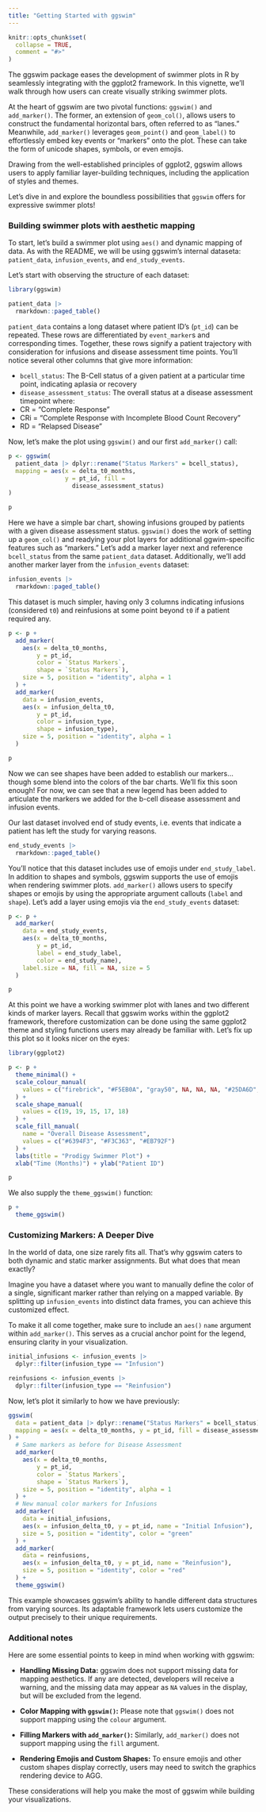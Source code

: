 ```yaml
---
title: "Getting Started with ggswim"
---
```


```r
knitr::opts_chunk$set(
  collapse = TRUE,
  comment = "#>"
)
```

The ggswim package eases the development of swimmer plots in R by seamlessly integrating with the ggplot2 framework. In this vignette, we'll walk through how users can create visually striking swimmer plots.

At the heart of ggswim are two pivotal functions: `ggswim()` and `add_marker()`. The former, an extension of `geom_col()`, allows users to construct the fundamental horizontal bars, often referred to as "lanes." Meanwhile, `add_marker()` leverages `geom_point()` and `geom_label()` to effortlessly embed key events or "markers" onto the plot. These can take the form of unicode shapes, symbols, or even emojis.

Drawing from the well-established principles of ggplot2, ggswim allows users to apply familiar layer-building techniques, including the application of styles and themes.

Let's dive in and explore the boundless possibilities that `ggswim` offers for expressive swimmer plots!

### Building swimmer plots with aesthetic mapping

To start, let's build a swimmer plot using `aes()` and dynamic mapping of data. As with the README, we will be using ggswim's internal dataseta: `patient_data`, `infusion_events`, and `end_study_events`. 

Let's start with observing the structure of each dataset:

```r
library(ggswim)

patient_data |> 
  rmarkdown::paged_table()
```

`patient_data` contains a long dataset where patient ID's (`pt_id`) can be repeated. These rows are differentiated by `event_marker`s and corresponding times. Together, these rows signify a patient trajectory with consideration for infusions and disease assessment time points. You'll notice several other columns that give more information:

- `bcell_status`: The B-Cell status of a given patient at a particular time point, indicating aplasia or recovery
- `disease_assessment_status`: The overall status at a disease assessment timepoint where:
- CR = "Complete Response"
- CRi = "Complete Response with Incomplete Blood Count Recovery"
- RD = "Relapsed Disease"

Now, let's make the plot using `ggswim()` and our first `add_marker()` call:

```r
p <- ggswim(
  patient_data |> dplyr::rename("Status Markers" = bcell_status),
  mapping = aes(x = delta_t0_months,
                y = pt_id, fill = 
                  disease_assessment_status)
)

p
```

Here we have a simple bar chart, showing infusions grouped by patients with a given disease assessment status. `ggswim()` does the work of setting up a `geom_col()` and readying your plot layers for additional ggwim-specific features such as "markers." Let's add a marker layer next and reference `bcell_status` from the same `patient_data` dataset. Additionally, we'll add another marker layer from the `infusion_events` dataset:

```r
infusion_events |> 
  rmarkdown::paged_table()
```

This dataset is much simpler, having only 3 columns indicating infusions (considered `t0`) and reinfusions at some point beyond `t0` if a patient required any.

```r

p <- p +
  add_marker(
    aes(x = delta_t0_months, 
        y = pt_id, 
        color = `Status Markers`, 
        shape = `Status Markers`),
    size = 5, position = "identity", alpha = 1
  ) +
  add_marker(
    data = infusion_events,
    aes(x = infusion_delta_t0, 
        y = pt_id, 
        color = infusion_type, 
        shape = infusion_type),
    size = 5, position = "identity", alpha = 1
  )

p
```

Now we can see shapes have been added to establish our markers... though some blend into the colors of the bar charts. We'll fix this soon enough! For now, we can see that a new legend has been added to articulate the markers we added for the b-cell disease assessment and infusion events.

Our last dataset involved end of study events, i.e. events that indicate a patient has left the study for varying reasons.

```r
end_study_events |> 
  rmarkdown::paged_table()
```

You'll notice that this dataset includes use of emojis under `end_study_label`. In addition to shapes and symbols, ggswim supports the use of emojis when rendering swimmer plots. `add_marker()` allows users to specify shapes or emojis by using the appropriate argument callouts (`label` and `shape`). Let's add a layer using emojis via the `end_study_events` dataset:

```r
p <- p +
  add_marker(
    data = end_study_events,
    aes(x = delta_t0_months, 
        y = pt_id, 
        label = end_study_label, 
        color = end_study_name),
    label.size = NA, fill = NA, size = 5
  )

p
```

At this point we have a working swimmer plot with lanes and two different kinds of marker layers. Recall that ggswim works within the ggplot2 framework, therefore customization can be done using the same ggplot2 theme and styling functions users may already be familiar with. Let's fix up this plot so it looks nicer on the eyes:

```r
library(ggplot2)

p <- p +
  theme_minimal() +
  scale_colour_manual(
    values = c("firebrick", "#F5EB0A", "gray50", NA, NA, NA, "#25DA6D", "#25DA6D")
  ) +
  scale_shape_manual(
    values = c(19, 19, 15, 17, 18)
  ) +
  scale_fill_manual(
    name = "Overall Disease Assessment",
    values = c("#6394F3", "#F3C363", "#EB792F")
  ) +
  labs(title = "Prodigy Swimmer Plot") +
  xlab("Time (Months)") + ylab("Patient ID")

p
```

We also supply the `theme_ggswim()` function:

```r
p +
  theme_ggswim()
```

### Customizing Markers: A Deeper Dive

In the world of data, one size rarely fits all. That's why ggswim caters to both dynamic and static marker assignments. But what does that mean exactly?

Imagine you have a dataset where you want to manually define the color of a single, significant marker rather than relying on a mapped variable. By splitting up `infusion_events` into distinct data frames, you can achieve this customized effect.

To make it all come together, make sure to include an `aes()` `name` argument within `add_marker()`. This serves as a crucial anchor point for the legend, ensuring clarity in your visualization.


```r
initial_infusions <- infusion_events |>
  dplyr::filter(infusion_type == "Infusion")

reinfusions <- infusion_events |>
  dplyr::filter(infusion_type == "Reinfusion")
```

Now, let's plot it similarly to how we have previously:

```r
ggswim(
  data = patient_data |> dplyr::rename("Status Markers" = bcell_status),
  mapping = aes(x = delta_t0_months, y = pt_id, fill = disease_assessment_status)
) +
  # Same markers as before for Disease Assessment
  add_marker(
    aes(x = delta_t0_months, 
        y = pt_id, 
        color = `Status Markers`, 
        shape = `Status Markers`),
    size = 5, position = "identity", alpha = 1
  ) +
  # New manual color markers for Infusions
  add_marker(
    data = initial_infusions,
    aes(x = infusion_delta_t0, y = pt_id, name = "Initial Infusion"),
    size = 5, position = "identity", color = "green"
  ) +
  add_marker(
    data = reinfusions,
    aes(x = infusion_delta_t0, y = pt_id, name = "Reinfusion"),
    size = 5, position = "identity", color = "red"
  ) +
  theme_ggswim()
```

This example showcases ggswim's ability to handle different data structures from varying sources. Its adaptable framework lets users customize the output precisely to their unique requirements.

### Additional notes

Here are some essential points to keep in mind when working with ggswim:

- **Handling Missing Data:** ggswim does not support missing data for mapping aesthetics. If any are detected, developers will receive a warning, and the missing data may appear as `NA` values in the display, but will be excluded from the legend.

- **Color Mapping with `ggswim()`:** Please note that `ggswim()` does not support mapping using the `colour` argument.

- **Filling Markers with `add_marker()`:** Similarly, `add_marker()` does not support mapping using the `fill` argument.

- **Rendering Emojis and Custom Shapes:** To ensure emojis and other custom shapes display correctly, users may need to switch the graphics rendering device to AGG.

These considerations will help you make the most of ggswim while building your visualizations.
